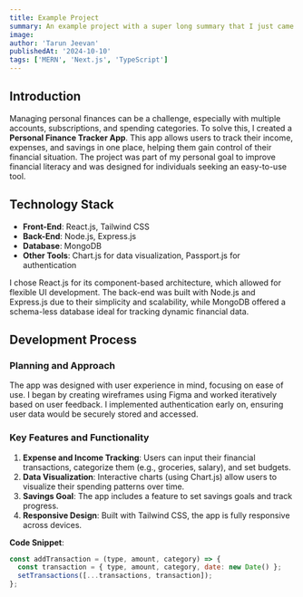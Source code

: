 ```yaml
---
title: Example Project
summary: An example project with a super long summary that I just came up with for the sole purpose of testing the width of the project card and how line clamping works, among other things.
image: 
author: 'Tarun Jeevan'
publishedAt: '2024-10-10'
tags: ['MERN', 'Next.js', 'TypeScript']
---
```


## **Introduction**
Managing personal finances can be a challenge, especially with multiple accounts, subscriptions, and spending categories. To solve this, I created a **Personal Finance Tracker App**. This app allows users to track their income, expenses, and savings in one place, helping them gain control of their financial situation. The project was part of my personal goal to improve financial literacy and was designed for individuals seeking an easy-to-use tool.

## **Technology Stack**
- **Front-End**: React.js, Tailwind CSS
- **Back-End**: Node.js, Express.js
- **Database**: MongoDB
- **Other Tools**: Chart.js for data visualization, Passport.js for authentication

I chose React.js for its component-based architecture, which allowed for flexible UI development. The back-end was built with Node.js and Express.js due to their simplicity and scalability, while MongoDB offered a schema-less database ideal for tracking dynamic financial data.

## **Development Process**
### **Planning and Approach**
The app was designed with user experience in mind, focusing on ease of use. I began by creating wireframes using Figma and worked iteratively based on user feedback. I implemented authentication early on, ensuring user data would be securely stored and accessed.

### **Key Features and Functionality**
1. **Expense and Income Tracking**: Users can input their financial transactions, categorize them (e.g., groceries, salary), and set budgets.
2. **Data Visualization**: Interactive charts (using Chart.js) allow users to visualize their spending patterns over time.
3. **Savings Goal**: The app includes a feature to set savings goals and track progress.
4. **Responsive Design**: Built with Tailwind CSS, the app is fully responsive across devices.

**Code Snippet**:
```javascript
const addTransaction = (type, amount, category) => {
  const transaction = { type, amount, category, date: new Date() };
  setTransactions([...transactions, transaction]);
};
```
